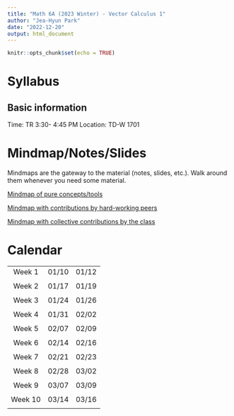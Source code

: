 ```yaml
---
title: "Math 6A (2023 Winter) - Vector Calculus 1"
author: "Jea-Hyun Park"
date: "2022-12-20"
output: html_document
---
```


```r
knitr::opts_chunk$set(echo = TRUE)
```



# Syllabus

## Basic information
Time: TR 3:30- 4:45 PM
Location: TD-W 1701

<!--[Syllabus (Google doc)]() -->

# Mindmap/Notes/Slides
Mindmaps are the gateway to the material (notes, slides, etc.). Walk around them whenever you need some material.

[Mindmap of pure concepts/tools]()

[Mindmap with contributions by hard-working peers]()

[Mindmap with collective contributions by the class]()


# Calendar

|        |            |       |
|:------:|:----------:|:-----:|
| Week 1 | 01/10 | 01/12  |
|        |             |  |
| Week 2 | 01/17      | 01/19 |
|        |            |  |
| Week 3 | 01/24      | 01/26 |
|        |            |  |
| Week 4 |  01/31 | 02/02 |
|        |            |  |
| Week 5 |02/07 | 02/09 |
|        |            |  |
| Week 6 |  02/14 | 02/16 |
|        |            |  |
| Week 7 |  02/21 | 02/23 |
|        |            |  |
| Week 8 |  02/28 | 03/02 |
|        |            |  |
| Week 9 |  03/07 | 03/09 |
|        |            |  |
| Week 10 |  03/14 | 03/16 |
|        |            |  |
<!--| Final exam week | 03/21  |  03/23 |
|        |            | Final Exam (4-7 PM) |
|  |   |  |
|        |            |  |-->

<!-- | Week 11 | 12/5      | 12/6,7 |
|        | Special offce hours (10-11am, 1-2pm),  [Computational HW2](./notes/ComHW2.pdf),  [Example code](https://colab.research.google.com/drive/1m1hT7a1On1iCazM60mmtGEl7rfTf6guc?usp=sharing), [Discussion on the example code and the result](https://gauchocast.hosted.panopto.com/Panopto/Pages/Viewer.aspx?id=8a89358d-1d05-4d3e-878d-af6101720295)| Final exam | 
-->


